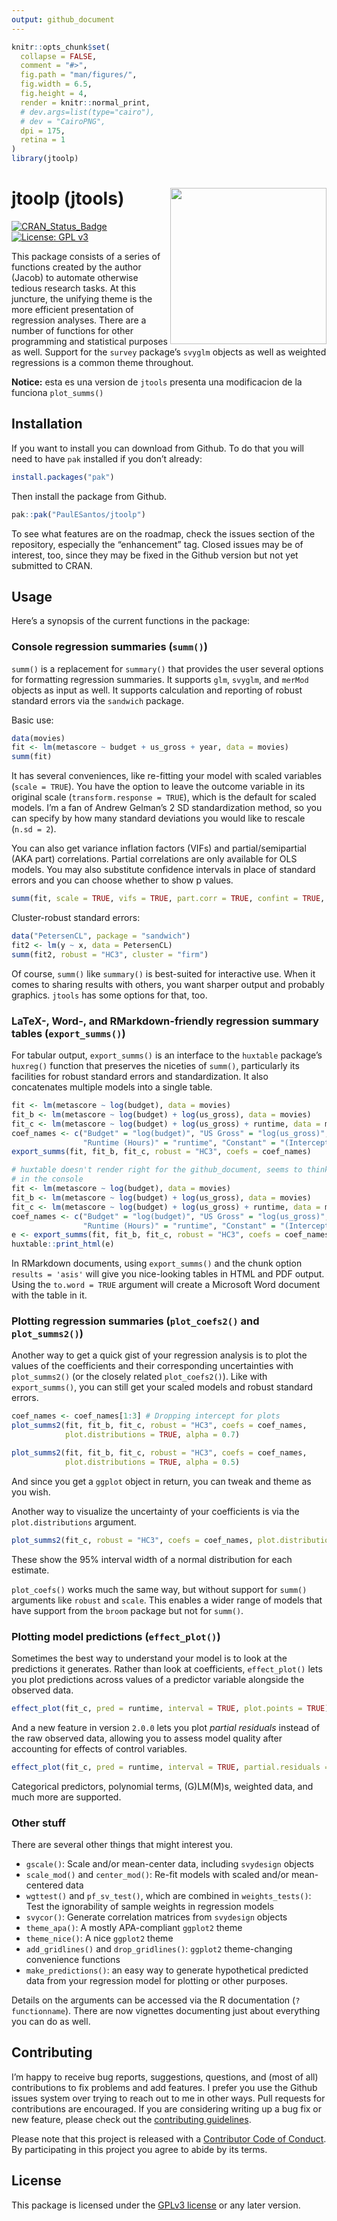 ```yaml
---
output: github_document
---
```


<!-- README.md is generated from README.Rmd. Please edit that file -->

```r
knitr::opts_chunk$set(
  collapse = FALSE,
  comment = "#>",
  fig.path = "man/figures/",
  fig.width = 6.5,
  fig.height = 4,
  render = knitr::normal_print,
  # dev.args=list(type="cairo"),
  # dev = "CairoPNG",
  dpi = 175,
  retina = 1
)
library(jtoolp)
```

# jtoolp (jtools) <img src="man/figures/logo.png" alt="" height="250px" align="right" />


[![CRAN_Status_Badge](https://www.r-pkg.org/badges/version/jtoolp)](https://cran.r-project.org/package=jtoolp) 
[![License: GPL v3](https://img.shields.io/badge/License-GPLv3-brightgreen.svg)](https://www.gnu.org/licenses/gpl-3.0)
<!-- [![Project Status: Active - The project has reached a stable, usable state and is being actively developed.](https://www.repostatus.org/badges/latest/active.svg)](https://www.repostatus.org/#active) -->

This package consists of a series of functions created by the author (Jacob)
to automate otherwise tedious research tasks. At this juncture, the unifying
theme is the more efficient presentation of regression analyses. There are 
a number of functions for other programming and statistical purposes as 
well. Support for the `survey` package's `svyglm` objects as well as weighted
regressions is a common theme throughout.

**Notice:** esta es una version de `jtools` presenta una modificacion de la funciona `plot_summs()`

## Installation


If you want to install you can download from
Github. To do that you will need to have `pak` installed if you don't 
already:

```r
install.packages("pak")
```

Then install the package from Github.

```r
pak::pak("PaulESantos/jtoolp")
```

To see what features are on the roadmap, check the issues
section of the repository, especially the "enhancement" tag. Closed issues
may be of interest, too, since they may be fixed in the Github version but not
yet submitted to CRAN.

## Usage

Here's a synopsis of the current functions in the package:

### Console regression summaries (`summ()`)

`summ()` is a replacement for `summary()` that provides the user several options
for formatting regression summaries. It supports `glm`, `svyglm`, and `merMod`
objects as input as well. It supports calculation and reporting of
robust standard errors via the `sandwich` package.

Basic use:

```r
data(movies)
fit <- lm(metascore ~ budget + us_gross + year, data = movies)
summ(fit)
```

It has several conveniences, like re-fitting your model with
scaled variables (`scale = TRUE`). You have the option to leave the
outcome variable in its original scale (`transform.response = TRUE`),
which is the default for scaled models. I'm a fan of Andrew Gelman's 2
SD standardization method, so you can specify by how many standard deviations 
you would like to rescale (`n.sd = 2`). 

You can also get variance inflation factors (VIFs) and partial/semipartial
(AKA part) correlations. Partial correlations are only available for OLS
models. You may also substitute confidence intervals in place of standard 
errors and you can choose whether to show p values.

```r
summ(fit, scale = TRUE, vifs = TRUE, part.corr = TRUE, confint = TRUE, pvals = FALSE)
```

Cluster-robust standard errors:

```r
data("PetersenCL", package = "sandwich")
fit2 <- lm(y ~ x, data = PetersenCL)
summ(fit2, robust = "HC3", cluster = "firm")
```

Of course, `summ()` like `summary()` is best-suited for interactive use. When
it comes to sharing results with others, you want sharper output and probably
graphics. `jtools` has some options for that, too.

### LaTeX-, Word-, and RMarkdown-friendly regression summary tables (`export_summs()`)

For tabular output, `export_summs()` is an interface to the `huxtable`
package's `huxreg()` function that preserves the niceties of `summ()`,
particularly its facilities for robust standard errors and standardization. 
It also concatenates multiple models into a single table.

```r
fit <- lm(metascore ~ log(budget), data = movies)
fit_b <- lm(metascore ~ log(budget) + log(us_gross), data = movies)
fit_c <- lm(metascore ~ log(budget) + log(us_gross) + runtime, data = movies)
coef_names <- c("Budget" = "log(budget)", "US Gross" = "log(us_gross)",
                "Runtime (Hours)" = "runtime", "Constant" = "(Intercept)")
export_summs(fit, fit_b, fit_c, robust = "HC3", coefs = coef_names)
```
```r
# huxtable doesn't render right for the github_document, seems to thinks it's
# in the console
fit <- lm(metascore ~ log(budget), data = movies)
fit_b <- lm(metascore ~ log(budget) + log(us_gross), data = movies)
fit_c <- lm(metascore ~ log(budget) + log(us_gross) + runtime, data = movies)
coef_names <- c("Budget" = "log(budget)", "US Gross" = "log(us_gross)",
                "Runtime (Hours)" = "runtime", "Constant" = "(Intercept)")
e <- export_summs(fit, fit_b, fit_c, robust = "HC3", coefs = coef_names)
huxtable::print_html(e)
```

In RMarkdown documents, using `export_summs()` and the chunk option 
`results = 'asis'` will give you nice-looking tables in HTML and PDF
output. Using the `to.word = TRUE` argument will create a Microsoft Word
document with the table in it.

### Plotting regression summaries (`plot_coefs2()` and `plot_summs2()`)

Another way to get a quick gist of your regression analysis is to 
plot the values of the coefficients and their corresponding uncertainties
with `plot_summs2()` (or the closely related `plot_coefs2()`).
Like with `export_summs()`, you can still get your scaled
models and robust standard errors.

```r
coef_names <- coef_names[1:3] # Dropping intercept for plots
plot_summs2(fit, fit_b, fit_c, robust = "HC3", coefs = coef_names,
            plot.distributions = TRUE, alpha = 0.7)

plot_summs2(fit, fit_b, fit_c, robust = "HC3", coefs = coef_names,
            plot.distributions = TRUE, alpha = 0.5)

```

And since you get a `ggplot` object in return, you can tweak and theme as
you wish.

Another way to visualize the uncertainty of your coefficients is via the
`plot.distributions` argument.

```r
plot_summs2(fit_c, robust = "HC3", coefs = coef_names, plot.distributions = TRUE, alpha = 0.5)
```

These show the 95% interval width of a normal distribution for each estimate.

`plot_coefs()` works much the same way, but without support for `summ()` 
arguments like `robust` and `scale`. This enables a wider range of 
models that have support from the `broom` package but not for `summ()`. 

### Plotting model predictions (`effect_plot()`)

Sometimes the best way to understand your model is to look at the predictions
it generates. Rather than look at coefficients, `effect_plot()` lets you plot
predictions across values of a predictor variable alongside the observed data. 

```r
effect_plot(fit_c, pred = runtime, interval = TRUE, plot.points = TRUE)
```

And a new feature in version `2.0.0` lets you plot *partial residuals*
instead of the raw observed data, allowing you to assess model quality after
accounting for effects of control variables.

```r
effect_plot(fit_c, pred = runtime, interval = TRUE, partial.residuals = TRUE)
```

Categorical predictors, polynomial terms, (G)LM(M)s, weighted data, and much
more are supported. 

### Other stuff

There are several other things that might interest you.

* `gscale()`: Scale and/or mean-center data, including `svydesign` objects
* `scale_mod()` and `center_mod()`: Re-fit models with scaled and/or
mean-centered data
* `wgttest()` and `pf_sv_test()`, which are combined in `weights_tests()`:
Test the ignorability of sample weights in regression models
* `svycor()`: Generate correlation matrices from `svydesign` objects
* `theme_apa()`: A mostly APA-compliant `ggplot2` theme
* `theme_nice()`: A nice `ggplot2` theme
* `add_gridlines()` and `drop_gridlines()`: `ggplot2` theme-changing 
convenience functions
* `make_predictions()`: an easy way to generate hypothetical predicted data
from your regression model for plotting or other purposes.

Details on the arguments can be accessed via the R documentation 
(`?functionname`). 
There are now vignettes documenting just about everything you can do as well.

## Contributing

I'm happy to receive bug reports, suggestions, questions, and (most of all) 
contributions to fix problems and add features. I prefer you use the Github
issues system over trying to reach out to me in other ways. Pull requests for 
contributions are encouraged. If you are considering writing up a bug fix
or new feature, please check out the [contributing guidelines](https://github.com/jacob-long/jtools/blob/master/CONTRIBUTING.md).

Please note that this project is released with a 
[Contributor Code of Conduct](https://github.com/jacob-long/jtools/blob/master/CONDUCT.md). By participating in this project
you agree to abide by its terms.

## License

This package is licensed under the 
[GPLv3 license](https://spdx.org/licenses/GPL-3.0-or-later.html) or any 
later version.
